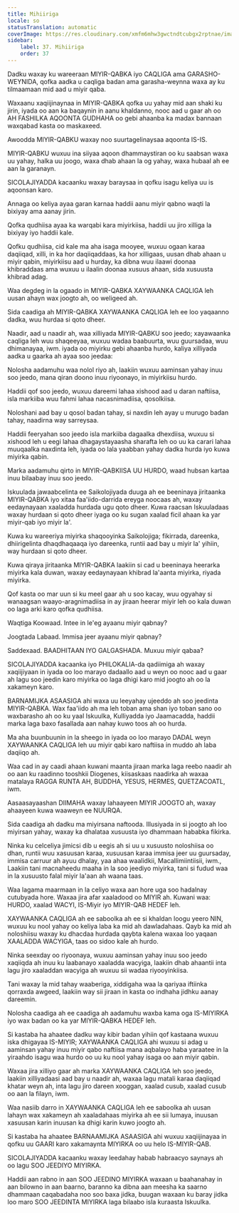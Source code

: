 ```yaml
---
title: Mihiiriga
locale: so
statusTranslation: automatic
coverImage: https://res.cloudinary.com/xmfm6mhw3gwctndtcubgx2rptnae/image/upload/v1740337243/small_cover_educacion_fundamental_a051170f1c.webp
sidebar:
    label: 37. Mihiiriga
    order: 37
---
```

Dadku waxay ku wareeraan MIYIR-QABKA iyo CAQLIGA ama GARASHO-WEYNIDA, qofka aadka u caqliga badan ama garasha-weynna waxa ay ku tilmaamaan mid aad u miyir qaba.

Waxaanu xaqiijinaynaa in MIYIR-QABKA qofka uu yahay mid aan shaki ku jirin, iyada oo aan ka baqaynin in aanu khaldanno, nooc aad u gaar ah oo AH FASHILKA AQOONTA GUDHAHA oo gebi ahaanba ka madax bannaan waxqabad kasta oo maskaxeed.

Awoodda MIYIR-QABKU waxay noo suurtagelinaysaa aqoonta IS-IS.

MIYIR-QABKU wuxuu ina siiyaa aqoon dhammaystiran oo ku saabsan waxa uu yahay, halka uu joogo, waxa dhab ahaan la og yahay, waxa hubaal ah ee aan la garanayn.

SICOLAJIYADDA kacaanku waxay baraysaa in qofku isagu keliya uu is aqoonsan karo.

Annaga oo keliya ayaa garan karnaa haddii aanu miyir qabno waqti la bixiyay ama aanay jirin.

Qofka qudhiisa ayaa ka warqabi kara miyirkiisa, haddii uu jiro xilliga la bixiyay iyo haddii kale.

Qofku qudhiisa, cid kale ma aha isaga mooyee, wuxuu ogaan karaa daqiiqad, xilli, in ka hor daqiiqaddaas, ka hor xilligaas, uusan dhab ahaan u miyir qabin, miyirkiisu aad u hurday, ka dibna wuu ilaawi doonaa khibraddaas ama wuxuu u ilaalin doonaa xusuus ahaan, sida xusuusta khibrad adag.

Waa degdeg in la ogaado in MIYIR-QABKA XAYWAANKA CAQLIGA leh uusan ahayn wax joogto ah, oo weligeed ah.

Sida caadiga ah MIYIR-QABKA XAYWAANKA CAQLIGA leh ee loo yaqaanno dadka, wuu hurdaa si qoto dheer.

Naadir, aad u naadir ah, waa xilliyada MIYIR-QABKU soo jeedo; xayawaanka caqliga leh wuu shaqeeyaa, wuxuu wadaa baabuurta, wuu guursadaa, wuu dhimanayaa, iwm. iyada oo miyirku gebi ahaanba hurdo, kaliya xilliyada aadka u gaarka ah ayaa soo jeedaa:

Nolosha aadamuhu waa nolol riyo ah, laakiin wuxuu aaminsan yahay inuu soo jeedo, mana qiran doono inuu riyoonayo, in miyirkiisu hurdo.

Haddii qof soo jeedo, wuxuu dareemi lahaa xishood aad u daran naftiisa, isla markiiba wuu fahmi lahaa nacasnimadiisa, qosolkiisa.

Noloshani aad bay u qosol badan tahay, si naxdin leh ayay u murugo badan tahay, naadirna way sarreysaa.

Haddii feeryahan soo jeedo isla markiiba dagaalka dhexdiisa, wuxuu si xishood leh u eegi lahaa dhagaystayaasha sharafta leh oo uu ka carari lahaa muuqaalka naxdinta leh, iyada oo lala yaabban yahay dadka hurda iyo kuwa miyirka qabin.

Marka aadamuhu qirto in MIYIR-QABKIISA UU HURDO, waad hubsan kartaa inuu bilaabay inuu soo jeedo.

Iskuulada jawaabcelinta ee Saikolojiyada duuga ah ee beeninaya jiritaanka MIYIR-QABKA iyo xitaa faa'iido-darrida ereyga noocaas ah, waxay eedaynayaan xaaladda hurdada ugu qoto dheer. Kuwa raacsan Iskuuladaas waxay hurdaan si qoto dheer iyaga oo ku sugan xaalad ficil ahaan ka yar miyir-qab iyo miyir la'.

Kuwa ku wareeriya miyirka shaqooyinka Saikolojiga; fikirrada, dareenka, dhiirigelinta dhaqdhaqaaqa iyo dareenka, runtii aad bay u miyir la' yihiin, way hurdaan si qoto dheer.

Kuwa qiraya jiritaanka MIYIR-QABKA laakiin si cad u beeninaya heerarka miyirka kala duwan, waxay eedaynayaan khibrad la'aanta miyirka, riyada miyirka.

Qof kasta oo mar uun si ku meel gaar ah u soo kacay, wuu ogyahay si wanaagsan waayo-aragnimadiisa in ay jiraan heerar miyir leh oo kala duwan oo laga arki karo qofka qudhiisa.

Waqtiga Koowaad. Intee in le'eg ayaanu miyir qabnay?

Joogtada Labaad. Immisa jeer ayaanu miyir qabnay?

Saddexaad. BAADHITAAN IYO GALGASHADA. Muxuu miyir qabaa?

SICOLAJIYADDA kacaanka iyo PHILOKALIA-da qadiimiga ah waxay xaqiijiyaan in iyada oo loo marayo dadaallo aad u weyn oo nooc aad u gaar ah lagu soo jeedin karo miyirka oo laga dhigi karo mid joogto ah oo la xakameyn karo.

BARNAMIJKA ASAASIGA ahi waxa uu leeyahay ujeeddo ah soo jeedinta MIYIR-QABKA. Wax faa'iido ah ma leh toban ama shan iyo toban sano oo waxbarasho ah oo ku yaal Iskuulka, Kulliyadda iyo Jaamacadda, haddii marka laga baxo fasallada aan nahay kuwo toos ah oo hurda.

Ma aha buunbuunin in la sheego in iyada oo loo marayo DADAL weyn XAYWAANKA CAQLIGA leh uu miyir qabi karo naftiisa in muddo ah laba daqiiqo ah.

Waa cad in ay caadi ahaan kuwani maanta jiraan marka laga reebo naadir ah oo aan ku raadinno tooshkii Diogenes, kiisaskaas naadirka ah waxaa matalaya RAGGA RUNTA AH, BUDDHA, YESUS, HERMES, QUETZACOATL, iwm.

Aasaasayaashan DIIMAHA waxay lahaayeen MIYIR JOOGTO ah, waxay ahaayeen kuwa waaweyn ee NUURQA.

Sida caadiga ah dadku ma miyirsana naftooda. Illusiyada in si joogto ah loo miyirsan yahay, waxay ka dhalataa xusuusta iyo dhammaan hababka fikirka.

Ninka ku celceliya jimicsi dib u eegis ah si uu u xusuusto noloshiisa oo dhan, runtii wuu xasuusan karaa, xusuusan karaa immisa jeer uu guursaday, immisa carruur ah ayuu dhalay, yaa ahaa waalidkii, Macallimiintiisii, iwm., Laakiin tani macnaheedu maaha in la soo jeediyo miyirka, tani si fudud waa in la xusuusto falal miyir la'aan ah waana taas.

Waa lagama maarmaan in la celiyo waxa aan hore uga soo hadalnay cutubyada hore. Waxaa jira afar xaaladood oo MIYIR ah. Kuwani waa: HURDO, xaalad WACYI, IS-Miyir iyo MIYIR-QAB HEDEF leh.

XAYWAANKA CAQLIGA ah ee saboolka ah ee si khaldan loogu yeero NIN, wuxuu ku nool yahay oo keliya laba ka mid ah dawladahaas. Qayb ka mid ah noloshiisu waxay ku dhacdaa hurdada qaybta kalena waxaa loo yaqaan XAALADDA WACYIGA, taas oo sidoo kale ah hurdo.

Ninka seexday oo riyoonaya, wuxuu aaminsan yahay inuu soo jeedo xaqiiqda ah inuu ku laabanayo xaaladda wacyiga, laakiin dhab ahaantii inta lagu jiro xaaladdan wacyiga ah wuxuu sii wadaa riyooyinkiisa.

Tani waxay la mid tahay waaberiga, xiddigaha waa la qariyaa iftiinka qorraxda awgeed, laakiin way sii jiraan in kasta oo indhaha jidhku aanay dareemin.

Nolosha caadiga ah ee caadiga ah aadamuhu waxba kama oga IS-MIYIRKA iyo wax badan oo ka yar MIYIR-QABKA HEDEF leh.

Si kastaba ha ahaatee dadku way kibir badan yihiin qof kastaana wuxuu iska dhigayaa IS-MIYIR; XAYWAANKA CAQLIGA ahi wuxuu si adag u aaminsan yahay inuu miyir qabo naftiisa mana aqbalayo haba yaraatee in la yiraahdo isagu waa hurdo oo uu ku nool yahay isaga oo aan miyir qabin.

Waxaa jira xilliyo gaar ah marka XAYWAANKA CAQLIGA leh soo jeedo, laakiin xilliyadaasi aad bay u naadir ah, waxaa lagu matali karaa daqiiqad khatar weyn ah, inta lagu jiro dareen xooggan, xaalad cusub, xaalad cusub oo aan la filayn, iwm.

Waa nasiib darro in XAYWAANKA CAQLIGA leh ee saboolka ah uusan lahayn wax xakameyn ah xaaladahaas miyirka ah ee sii lumaya, inuusan xasuusan karin inuusan ka dhigi karin kuwo joogto ah.

Si kastaba ha ahaatee BARNAAMIJKA ASAASIGA ahi wuxuu xaqiijinayaa in qofku uu GAARI karo xakamaynta MIYIRKA oo uu helo IS-MIYIR-QAB.

SICOLAJIYADDA kacaanku waxay leedahay habab habraacyo saynays ah oo lagu SOO JEEDIYO MIYIRKA.

Haddii aan rabno in aan SOO JEEDINO MIYIRKA waxaan u baahanahay in aan bilowno in aan baarno, baranno ka dibna aan meesha ka saarno dhammaan caqabadaha noo soo baxa jidka, buugan waxaan ku baray jidka loo maro SOO JEEDINTA MIYIRKA laga bilaabo isla kuraasta Iskuulka.

